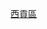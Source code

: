 {{Navbox
|name        = 西貢區小巴路線列表
|title       = 以[[西貢區]]作總站或折返點小巴路線（以下為目的地區份）
|bodystyle   = background: #f9f9f9;
|liststyle   = text-align: left;%;
|groupstyle  = background: #ececec; text-align: center; width: 15%;;
|belowstyle  = text-align: center;;
|oddstyle    = background: #f9f9f9;
|evenstyle   = background: #f9f9f9;
|state       = collapsed
|group1      = [[九龍東]]
|list1       = '''<往返[[觀塘區]]>''' [[新界區專線小巴1號線|1]] • [[新界區專線小巴10M線|10M]] • [[新界區專線小巴12線|12A]] • [[新界區專線小巴13線|13]] • [[新界區專線小巴17線|17]] • [[新界區專線小巴103線|103]] • [[新界區專線小巴104線|104]] • [[新界區專線小巴106線|106]] • [[新界區專線小巴110A線|110A]]<br>'''<往返[[黃大仙 (香港地方)|黃大仙]]>''' [[新界區專線小巴1A線|1A／1S]] • [[新界區專線小巴11線|11]] • [[新界區專線小巴11線|11B]] • [[新界區專線小巴11線|11S]] • [[新界區專線小巴102線|102 • 102B]] • [[新界區專線小巴102S線|102S]] • [[新界區專線小巴111線|111]]
|group2      = [[九龍西]]
|list2       = '''<往返[[九龍城]]>''' [[新界區專線小巴105線|105／105S]] • [[新界區專線小巴110線|110]]
|group3      = [[新界東]]
|list3       = '''<往返[[西貢區|西貢]]區內>''' [[新界區專線小巴2號線|2]] • [[新界區專線小巴3號線|3／3A]] • [[新界區專線小巴4號線|4／4A]] • [[新界區專線小巴9號線|9／9A]]<br>'''<往返[[將軍澳]]區內>''' [[新界區專線小巴11線|11A]]• [[新界區專線小巴11線|11M]] • [[新界區專線小巴15線|15 • 15A • 15M]] • [[新界區專線小巴17線|17A • 17M]] • [[新界區專線小巴107線|107]] • [[新界區專線小巴108A線|108A]] • [[新界區專線小巴109M線|109M]] • [[新界區專線小巴112M線|112M]] • [[新界區專線小巴112S線|112S]]• [[新界區專線小巴113線|113]]• [[新界區專線小巴114A、114B線|114A、114B]] • [[新界區專線小巴115線|115]]<BR>'''<往返[[將軍澳]]至[[西貢區|西貢]]>''' [[新界區專線小巴12線|12]] • [[新界區專線小巴16線|16]] • [[新界區專線小巴101M線|101M]] • [[新界區專線小巴103M線|103M]]<br>'''<往返[[西貢北]]（[[大埔區]]）> '''[[新界區專線小巴7號線|7]]<br>'''<往返[[沙田區]]>''' [[新界區專線小巴807B線|807B]]
|group4      = [[港島區]]
|list4       =  '''<往返[[灣仔區]]>''' [[新界區專線小巴19S線|19S]]
|category =
| color    = #ccccff
）</small>
| below  = 以上路線已全數加入[[長者及合資格殘疾人士公共交通票價優惠計劃]]
}}<noinclude>[[Category:香港小巴路線模板|西貢區]]</noinclude>
